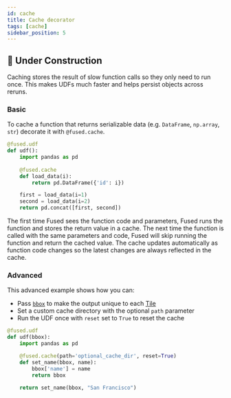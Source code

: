 ```yaml
---
id: cache
title: Cache decorator
tags: [cache]
sidebar_position: 5
---
```



## <Tag color="#D1E550" fontColor="#141414" >🚧 Under Construction</Tag>


Caching stores the result of slow function calls so they only need to run once. This makes UDFs much faster and helps persist objects across reruns. 

### Basic

To cache a function that returns serializable data (e.g. `DataFrame`, `np.array`, `str`) decorate it with `@fused.cache`. 



```python
@fused.udf
def udf():
    import pandas as pd
    
    @fused.cache
    def load_data(i):
        return pd.DataFrame({'id': i})

    first = load_data(i=1)
    second = load_data(i=2)
    return pd.concat([first, second])
```

The first time Fused sees the function code and parameters, Fused runs the function and stores the return value in a cache. The next time the function is called with the same parameters and code, Fused will skip running the function and return the cached value. The cache updates automatically as function code changes so the latest changes are always reflected in the cache.
### Advanced


This advanced example shows how you can:
- Pass [`bbox`](/core-concepts/filetile/#the-bbox-object) to make the output unique to each [Tile](/core-concepts/filetile/#tile)
- Set a custom cache directory with the optional `path` parameter
- Run the UDF once with `reset` set to `True` to reset the cache

```python
@fused.udf
def udf(bbox):
    import pandas as pd

    @fused.cache(path='optional_cache_dir', reset=True)
    def set_name(bbox, name):
        bbox['name'] = name
        return bbox

    return set_name(bbox, "San Francisco")
```